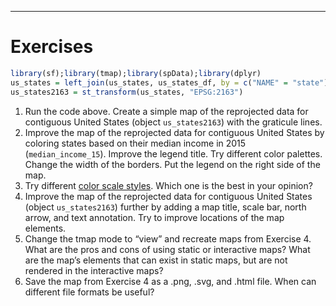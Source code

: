 ---
# Exercises

```r
library(sf);library(tmap);library(spData);library(dplyr)
us_states = left_join(us_states, us_states_df, by = c("NAME" = "state"))
us_states2163 = st_transform(us_states, "EPSG:2163")
```

1. Run the code above. Create a simple map of the reprojected data for contiguous United States (object `us_states2163`) with the graticule lines.
2. Improve the map of the reprojected data for contiguous United States by coloring states based on their median income in 2015 (`median_income_15`). 
Improve the legend title.
Try different color palettes. 
Change the width of the borders.
Put the legend on the right side of the map.
3. Try different [color scale styles](https://geocompr.github.io/post/2019/tmap-color-scales/).
Which one is the best in your opinion?
4. Improve the map of the reprojected data for contiguous United States (object `us_states2163`) further by adding a map title, scale bar, north arrow, and text annotation.
Try to improve locations of the map elements.
5. Change the tmap mode to "view" and recreate maps from Exercise 4.
What are the pros and cons of using static or interactive maps? 
What are the map's elements that can exist in static maps, but are not rendered in the interactive maps?
6. Save the map from Exercise 4 as a .png, .svg, and .html file. 
When can different file formats be useful?


